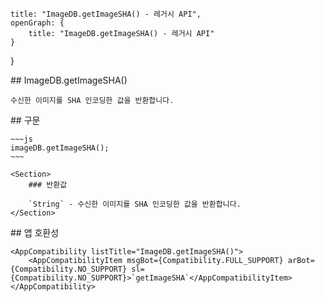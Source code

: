 
    title: "ImageDB.getImageSHA() - 레거시 API",
    openGraph: {
        title: "ImageDB.getImageSHA() - 레거시 API"
    }
}

<Section>
    ## ImageDB.getImageSHA()

    수신한 이미지를 SHA 인코딩한 값을 반환합니다.
</Section>
<Section>
    ## 구문

    ~~~js
    imageDB.getImageSHA();
    ~~~

    <Section>
        ### 반환값

        `String` - 수신한 이미지를 SHA 인코딩한 값을 반환합니다.
    </Section>
</Section>
<Section>
    ## 앱 호환성

    <AppCompatibility listTitle="ImageDB.getImageSHA()">
        <AppCompatibilityItem msgBot={Compatibility.FULL_SUPPORT} arBot={Compatibility.NO_SUPPORT} sl={Compatibility.NO_SUPPORT}>`getImageSHA`</AppCompatibilityItem>
    </AppCompatibility>
</Section>